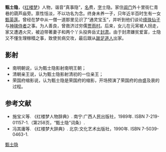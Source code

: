 {{no footnotes|time=2019-06-18T01:37:46+00:00}}
{{refimprove|time=2019-06-18T01:37:46+00:00}}
'''甄士隐'''，《[[红楼梦|红楼梦]]》人物，谐音“真事隐”，[[名|名]]费，[[表字|字]]士隐。家住[[阊门|阊门]]外十里街仁青巷的葫芦庙旁。禀性恬淡，不以功名为念。终身未养一子，只年近半百时生有一女[[甄英莲|甄英莲]]。曾经在梦中从一僧一道那里见识了“通灵宝玉”，并听到他们谈论[[绛珠仙子|绛珠仙子]]与[[神瑛侍者|神瑛侍者]]之事。为人善良，曾救济过穷儒[[贾雨村|贾雨村]]。后来，女儿在元宵被人拐走，家又遭遇火灾，被迫带著妻子和两个丫头投奔岳丈[[封肃|封肃]]。由于封肃嫌贫爱富，士隐又不懂生理稼穑之事，致使贫病交攻，最后跟从[[跛足道人|跛足道人]]出家。

==影射==
* 南明朝说，认为甄士隐影射南明王朝；
* 清朝亲王说，认为甄士隐影射清初的一位亲王；
* 荣国府缩影说，认为甄士隐是荣国府的缩影，开场预演了荣国府的由盛及衰的过程。

== 参考文献 ==
* 施宝义等. 《红楼梦人物辞典》. 南宁:广西人民出版社，1989年. ISBN 7-219-01157-1.（第258页，“甄士隐”词条）.
* 冯其庸等. 《红楼梦大辞典》. 北京:文化艺术出版社，1990年. ISBN 7-5039-0463-1.
{{红楼梦}}

[[Category:紅樓夢人物|甄士隐]]
